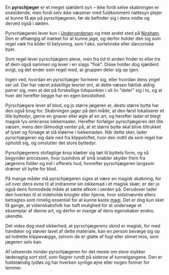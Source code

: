{{title:Pyrschjæger}}
{{author:Laura Holmegaard}}
{{timestamp:2009-11-18T19:25:02Z}}
{{copyright:Pyrschjæger}}
En '''pyrschjæger''' er et meget sjældent syn – ikke fordi selve skabningen er enestående, men fordi selv ikke væsener med fuldkomment nattesyn plejer at kunne få øje på pyrschjægeren, før de befinder sig i dens midte og derved også i døden.

Pyrschjægeren lever kun i [[Underverdenen]] og intet andet sted på [[Niraham]]. Den er afhængig af mørket for at kunne jage, og derfor holder den sig som regel væk fra kilder til belysning, som f.eks. sortelviske eller darconiske byer.

Som regel lever pyrschjægere alene, men fra tid til anden finder to eller tre af dem også sammen og lever i en slags "flok". Disse holder dog sjældent evigt, og det ender som regel med, at gruppen deler sig op igen.

Ingen ved, hvordan en pyrschjæger formerer sig, eller hvordan dens yngel ser ud. Der har været adskillige teorier om, at dette væsen faktisk aldrig parrer sig, men at det på forskellige tidspunkter i sit liv "deler" sig i to, og at hver del herefter begge har en egen bevidsthed.

Pyrschjægere lever af blod, og jo større jægeren er, desto større bytte har den også brug for. Skabningen jager på den måde, at den først lokaliserer et lille byttedyr, gerne en gnaver eller øgle af en art, og herefter lader et blegt magisk lys omkranse lokkemaden. Herefter forfølger pyrschjægeren det lille væsen, mens den tålmodigt venter på, at et større bytte skal blive tiltrukket af lyset og forsøge at slå kløerne i lokkemaden. Når dette sker, lader pyrschjægeren sig dale ned fra klippeloftet, hvor den indtil da som regel har opholdt sig, og omslutter det store byttedyr.

Pyrschjægerens stofagtige krop klæber sig tæt til byttets form, og så begynder processen, hvor tusindvis af små snabler skyder frem fra jægerens folder og ind i offerets hud, hvorefter pyrschjægeren langsom dræner sit bytte for blod.

På mange måder må pyrschjægeren siges at være en magisk skabning, for ud over dens evne til at indramme sin lokkemad i et magisk skær, er der jo også dens formodede måde at sætte afkom i verden på. Derudover lader den hverken til at indeholde knogler eller hjerne, hvor sidstnævnte ellers betragtes som rimelig essentiel for at kunne kaste [[magi]]. Det er dog kun sket få gange, at videnskabsfolk har haft mulighed for at undersøge et eksemplar af denne art, og derfor er mange af dens egenskaber endnu ukendte.

Det vides dog med sikkerhed, at pyrschjægerens skind er magisk, for med handsker og støvler lavet af dette materiale, kan en person bevæge sig op ad lodrette klippevægge, selvom de er glatte af fugt eller slimet mos, som jægeren selv kan.

Af udseende minder pyrschjægeren for det meste om store stykker læderagtig sort stof, som flagrer rundt på siderne af tunnelgangene. Den er fuldstændig lydløs og har hverken synlige øjne eller nogen former for lemmer.